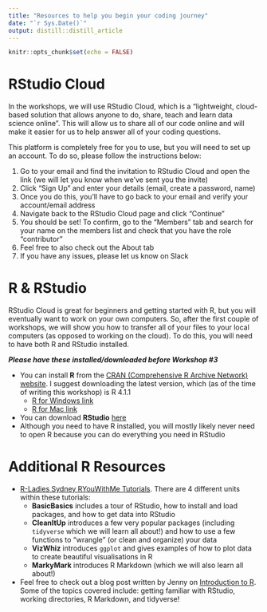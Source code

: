 ```yaml
---
title: "Resources to help you begin your coding journey"
date: "`r Sys.Date()`"
output: distill::distill_article
---
```


```r
knitr::opts_chunk$set(echo = FALSE)
```

# RStudio Cloud
In the workshops, we will use RStudio Cloud, which is a "lightweight, cloud-based solution that allows anyone to do, share, teach and learn data science online". This will allow us to share all of our code online and will make it easier for us to help answer all of your coding questions.

This platform is completely free for you to use, but you will need to set up an account. To do so, please follow the instructions below:

  1. Go to your email and find the invitation to RStudio Cloud and open the link (we will let you know when we've sent you the invite)
  2. Click "Sign Up" and enter your details (email, create a password, name)
  3. Once you do this, you'll have to go back to your email and verify your account/email address
  4. Navigate back to the RStudio Cloud page and click "Continue"
  5. You should be set! To confirm, go to the "Members" tab and search for your name on the members list and check that you have the role "contributor" 
  6. Feel free to also check out the About tab 
  7. If you have any issues, please let us know on Slack

# R & RStudio
RStudio Cloud is great for beginners and getting started with R, but you will eventually want to work on your own computers. So, after the first couple of workshops, we will show you how to transfer all of your files to your local computers (as opposed to working on the cloud). To do this, you will need to have both R and RStudio installed. 

***Please have these installed/downloaded before Workshop #3***

- You can install **R** from the [CRAN (Comprehensive R Archive Network) website](https://cran.r-project.org/). I suggest downloading the latest version, which (as of the time of writing this workshop) is R 4.1.1
  - [R for Windows link](https://cran.r-project.org/bin/windows/base/)
  - [R for Mac link](https://cran.r-project.org/)
- You can download **RStudio** [here](https://www.rstudio.com/products/rstudio/download/)
- Although you need to have R installed, you will mostly likely never need to open R because you can do everything you need in RStudio

# Additional R Resources

- [R-Ladies Sydney RYouWithMe Tutorials](https://rladiessydney.org/courses/ryouwithme/). There are 4 different units within these tutorials:
  - **BasicBasics** includes a tour of RStudio, how to install and load packages, and how to get data into RStudio
  - **CleanItUp** introduces a few very popular packages (including `tidyverse` which we will learn all about!) and how to use a few functions to "wrangle" (or clean and organize) your data 
  - **VizWhiz** introduces `ggplot` and gives examples of how to plot data to create beautiful visualisations in R
  - **MarkyMark** introduces R Markdown (which we will also learn all about!)

- Feel free to check out a blog post written by Jenny on [Introduction to R](https://jennysloane.netlify.app/blog/intro_to_r/). Some of the topics covered include: getting familiar with RStudio, working directories, R Markdown, and tidyverse!